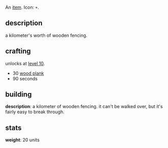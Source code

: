 An [[items|item]]. Icon: <code><nowiki>+</nowiki></code>.

== description ==

a kilometer's worth of wooden fencing.

== crafting ==

unlocks at [[level 10]].

* 30 [[wood plank]]
* 90 seconds

== building ==

'''description''': a kilometer of wooden fencing. it can't be walked over, but it's fairly easy to break through.

== stats ==

'''weight''': 20 units